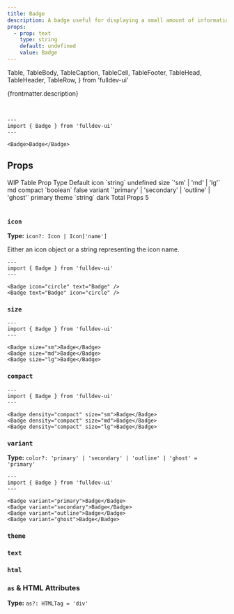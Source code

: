 ```yaml
---
title: Badge
description: A badge useful for displaying a small amount of information.
props:
  - prop: text
    type: string
    default: undefined
    value: Badge
---
```


  Table,
  TableBody,
  TableCaption,
  TableCell,
  TableFooter,
  TableHead,
  TableHeader,
  TableRow,
} from 'fulldev-ui'


{frontmatter.description}

<br />

```astro live
---
import { Badge } from 'fulldev-ui'
---

<Badge>Badge</Badge>
```

## Props

<Table>
  <TableCaption>WIP Table</TableCaption>
  <TableHeader>
    <TableRow>
      <TableHead>Prop</TableHead>
      <TableHead>Type</TableHead>
      <TableHead>Default</TableHead>
    </TableRow>
  </TableHeader>
  <TableBody>
    <TableRow>
      <TableCell>icon</TableCell>
      <TableCell>`string`</TableCell>
      <TableCell>undefined</TableCell>
    </TableRow>
    <TableRow>
      <TableCell>size</TableCell>
      <TableCell>`'sm' | 'md' | 'lg'`</TableCell>
      <TableCell>md</TableCell>
    </TableRow>
    <TableRow>
      <TableCell>compact</TableCell>
      <TableCell>`boolean`</TableCell>
      <TableCell>false</TableCell>
    </TableRow>
    <TableRow>
      <TableCell>variant</TableCell>
      <TableCell>`'primary' | 'secondary' | 'outline' | 'ghost'`</TableCell>
      <TableCell>primary</TableCell>
    </TableRow>
    <TableRow>
      <TableCell>theme</TableCell>
      <TableCell>`string`</TableCell>
      <TableCell>dark</TableCell>
    </TableRow>
  </TableBody>
  <TableFooter>
    <TableRow>
      <TableCell colSpan="2">Total Props</TableCell>
      <TableCell>5</TableCell>
    </TableRow>
  </TableFooter>
</Table>

### `icon`

**Type:** `icon?: Icon | Icon['name']`

Either an icon object or a string representing the icon name.

```astro live
---
import { Badge } from 'fulldev-ui'
---

<Badge icon="circle" text="Badge" />
<Badge text="Badge" icon="circle" />
```

### `size`

<SizeProp />

```astro live
---
import { Badge } from 'fulldev-ui'
---

<Badge size="sm">Badge</Badge>
<Badge size="md">Badge</Badge>
<Badge size="lg">Badge</Badge>
```

### `compact`

<CompactProp />

```astro live
---
import { Badge } from 'fulldev-ui'
---

<Badge density="compact" size="sm">Badge</Badge>
<Badge density="compact" size="md">Badge</Badge>
<Badge density="compact" size="lg">Badge</Badge>
```

### `variant`

**Type:** `color?: 'primary' | 'secondary' | 'outline' | 'ghost' = 'primary'`

<VariantProp />

```astro live
---
import { Badge } from 'fulldev-ui'
---

<Badge variant="primary">Badge</Badge>
<Badge variant="secondary">Badge</Badge>
<Badge variant="outline">Badge</Badge>
<Badge variant="ghost">Badge</Badge>
```

### `theme`

<ThemeProp />

### `text`

<TextProp />

### `html`

<HtmlProp />

### `as` & HTML Attributes

**Type:** `as?: HTMLTag = 'div'`

<AsProp />
